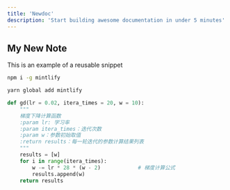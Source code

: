 ```yaml
---
title: 'Newdoc'
description: 'Start building awesome documentation in under 5 minutes'
---
```


## My New Note

<Info>This is an example of a reusable snippet</Info>


<CodeGroup>

```bash npm
npm i -g mintlify
```

```bash yarn
yarn global add mintlify
```

</CodeGroup>


```python
def gd(lr = 0.02, itera_times = 20, w = 10):
    """
    梯度下降计算函数
    :param lr: 学习率
    :param itera_times：迭代次数
    :param w：参数初始取值
    :return results：每一轮迭代的参数计算结果列表
    """                              
    results = [w]
    for i in range(itera_times):
        w -= lr * 28 * (w - 2)            # 梯度计算公式
        results.append(w)
    return results
```